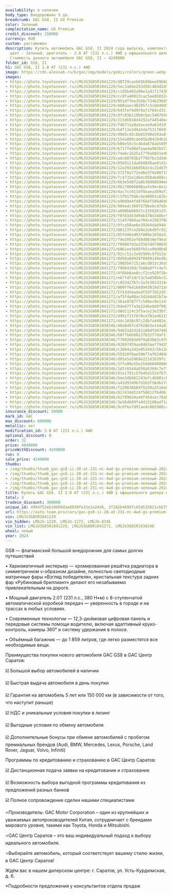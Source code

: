 ```yaml
---
availability: в наличии
body_type: Внедорожник 5 дв.
breadcrumb: GAC GS8, II GX Premium
color: Зеленый
complectation_name: GX Premium
credit_discount: 250000
currency: RUR
custom: растаможен
description: Купить автомобиль GAC GS8, II 2024 года выпуска, комплектация GX Premium,
  цвет - Зеленый, двигатель - 2.0 AT (231 л.с.) 4WD у официального дилера в г. Балаково.
  Стоимость данного автомобиля GAC GS8, II – 4249000
folder_id: GS8, II
h1: GAC GS8, II 2.0 AT (231 л.с.) 4WD
image: https://cdn.alexsab.ru/b/gac/img/models/gs8ii/colors/green.webp
images:
- https://photo.toyotasever.ru/LMGJU3G85R1041229/d8729caeb65b58bee6966807f3db4f82.jpeg
- https://photo.toyotasever.ru/LMGJU3G85R1041229/5ec3a0de293d58c40dd2d96f5a94393f.jpeg
- https://photo.toyotasever.ru/LMGJU3G85R1041229/c1d5bd65a96e1ad1f1743b1d6bfb5363.jpeg
- https://photo.toyotasever.ru/LMGJU3G85R1041229/cc8fa40013cac5ae05032c5693acdd96.jpeg
- https://photo.toyotasever.ru/LMGJU3G85R1041229/951dffbe35bbc734b298d501b2f0a795.jpeg
- https://photo.toyotasever.ru/LMGJU3G85R1041229/488aaec40205fc5cbb40d54bb7553857.jpeg
- https://photo.toyotasever.ru/LMGJU3G85R1041229/643fef4d9f9a71f84cd3116e8070d4f5.jpeg
- https://photo.toyotasever.ru/LMGJU3G85R1041229/dfc036110b0cbec5407b500e0a4ded39.jpeg
- https://photo.toyotasever.ru/LMGJU3G85R1041229/213db928d4292af44540ee32ec57d8e3.jpeg
- https://photo.toyotasever.ru/LMGJU3G85R1041229/fd6711e0a5acee9a63d197b27a9418ca.jpeg
- https://photo.toyotasever.ru/LMGJU3G85R1041229/bdf13e3d4a54a75317849775341698d0.jpeg
- https://photo.toyotasever.ru/LMGJU3G85R1041229/d9d5c45c6b65590e593e8f32a961d653.jpeg
- https://photo.toyotasever.ru/LMGJU3G85R1041229/154a809cdd45bd84294b1bd562f3f7a7.jpeg
- https://photo.toyotasever.ru/LMGJU3G85R1041229/b86e55c5c4bda678ab5899abbec339e5.jpeg
- https://photo.toyotasever.ru/LMGJU3G85R1041229/671ffe88dfaae4a983b572edd5c8e846.jpeg
- https://photo.toyotasever.ru/LMGJU3G85R1041229/74abc1625a17f0ab0d1ed6b2294e0896.jpeg
- https://photo.toyotasever.ru/LMGJU3G85R1041229/adc60703b2f7957bc2d3de674fe99618.jpeg
- https://photo.toyotasever.ru/LMGJU3G85R1041229/0569121da0b08d8ae01d14655dad3739.jpeg
- https://photo.toyotasever.ru/LMGJU3G85R1041229/12a2931bb05b2c4c22dd7b7841595564.jpeg
- https://photo.toyotasever.ru/LMGJU3G85R1041229/372f8a772ed6e3f9a90715b758736fab.jpeg
- https://photo.toyotasever.ru/LMGJU3G85R1041229/7c4732e1db4c058ab488cd104c217571.jpeg
- https://photo.toyotasever.ru/LMGJU3G85R1041229/8b3e5d8f2a6b38d60694e63f4d5b8dc5.jpeg
- https://photo.toyotasever.ru/LMGJU3G85R1041229/0b170006808aafe9ec6e1e553f93fea2.jpeg
- https://photo.toyotasever.ru/LMGJU3G85R1041229/4ac7cc011df8eaea389af25436735e5d.jpeg
- https://photo.toyotasever.ru/LMGJU3G85R1041229/c3f017566c6e40901c82bc3d0e0c9331.jpeg
- https://photo.toyotasever.ru/LMGJU3G85R1041229/a90d9d4fd8f6b4f506d6b88e549e3425.jpeg
- https://photo.toyotasever.ru/LMGJU3G85R1041229/904adc3697d79bebcd7d3e92f8789f7d.jpeg
- https://photo.toyotasever.ru/LMGJU3G85R1041229/a898bb06937c2358261d7ade65e4a933.jpeg
- https://photo.toyotasever.ru/LMGJU3G85R1041229/f8f83d53d94b378d348bc9a37ecb4e99.jpeg
- https://photo.toyotasever.ru/LMGJU3G86R1041272/11457904aa704c42983f00da61773f5d.jpeg
- https://photo.toyotasever.ru/LMGJU3G86R1041272/9fca58ae6e39264dab94b7ead21fba07.jpeg
- https://photo.toyotasever.ru/LMGJU3G86R1041272/801237ce2b8e2e6d9fc922be1eb170ec.jpeg
- https://photo.toyotasever.ru/LMGJU3G86R1041272/05fd46ed93f000e1658a337976abe08d.jpeg
- https://photo.toyotasever.ru/LMGJU3G86R1041272/74e2052ef68d0830ef9ea9414f64dc4d.jpeg
- https://photo.toyotasever.ru/LMGJU3G86R1041272/f0408fd2e25567dd79065b8337e2dde6.jpeg
- https://photo.toyotasever.ru/LMGJU3G86R1041272/6061ee5608fb5ce99d0bdb9241303c4a.jpeg
- https://photo.toyotasever.ru/LMGJU3G86R1041272/92cc51c2e92999c5f912afe220eabcff.jpeg
- https://photo.toyotasever.ru/LMGJU3G86R1041272/8d58a88920f0489144edba43b23604c7.jpeg
- https://photo.toyotasever.ru/LMGJU3G86R1041272/3985b67151a6cd015c36a5df399b5072.jpeg
- https://photo.toyotasever.ru/LMGJU3G86R1041272/f908430dc7b88e8ffc4e7d1fb8a05ef0.jpeg
- https://photo.toyotasever.ru/LMGJU3G86R1041272/4f6bb6ae8ccf2ce929f3bc312885d59c.jpeg
- https://photo.toyotasever.ru/LMGJU3G86R1041272/e67fdf1dc53c5ad58bbc5266fee3a623.jpeg
- https://photo.toyotasever.ru/LMGJU3G86R1041272/c023427b7c3a7e3623316e1885c4c6ca.jpeg
- https://photo.toyotasever.ru/LMGJU3G86R1041272/009ff64168d943819d715040f3a335c3.jpeg
- https://photo.toyotasever.ru/LMGJU3G86R1041272/5f43dd4adadf59f7b52d5f5181f7adf8.jpeg
- https://photo.toyotasever.ru/LMGJU3G86R1041272/af5fda08ac5d244dd1b7aefb3775529e.jpeg
- https://photo.toyotasever.ru/LMGJU3G86R1041272/361e9787f7c540ec9e1141e6cc1ec524.jpeg
- https://photo.toyotasever.ru/LMGJU3G86R1041272/6de6777a3e224be0d9f99393b93b7dbb.jpeg
- https://photo.toyotasever.ru/LMGJU3G86R1041272/d8d1124c3f5ace23e33bf26311a4244b.jpeg
- https://photo.toyotasever.ru/LMGJU3G86R1041272/d991f21f878ce781ed6315c27d53f65a.jpeg
- https://photo.toyotasever.ru/LMGJU3G86R1041272/44c1038c97c24bfa4482e34cd29b98cc.jpeg
- https://photo.toyotasever.ru/LMGJU3G85R1038346/48a8d97cd7928b3e144a02d1945f6392.jpg
- https://photo.toyotasever.ru/LMGJU3G85R1038346/94031d24181168dfd4746bdc92d50c6f.jpeg
- https://photo.toyotasever.ru/LMGJU3G85R1038346/68ffb6b60237b32f7daf17e53092c0d6.jpeg
- https://photo.toyotasever.ru/LMGJU3G85R1038346/77992093d9f9a03b63c07018acd22462.jpeg
- https://photo.toyotasever.ru/LMGJU3G85R1038346/02897459aa0463aef79d35df9a4a5d53.jpeg
- https://photo.toyotasever.ru/LMGJU3G85R1038346/c2664a342e052442c5b13e74c561b29d.jpeg
- https://photo.toyotasever.ru/LMGJU3G85R1038346/55920f0ae506f7af6340486595fcdc80.jpeg
- https://photo.toyotasever.ru/LMGJU3G85R1038346/d91e5a5968e221d16197cfa37b2d5da0.jpeg
- https://photo.toyotasever.ru/LMGJU3G85R1038346/3ffa99e55e15d460400068fee6010dbe.jpeg
- https://photo.toyotasever.ru/LMGJU3G85R1038346/1d2c6544a950a53b9c7e732de50a1712.jpeg
- https://photo.toyotasever.ru/LMGJU3G85R1038346/81e17d1c57b45d152efb72a6e5f0bea6.jpeg
- https://photo.toyotasever.ru/LMGJU3G85R1038346/6ee3d6661243efc4b801cb87361b384a.jpeg
- https://photo.toyotasever.ru/LMGJU3G85R1038346/a43d9349bfd1b3f56db17401af971ab8.jpeg
- https://photo.toyotasever.ru/LMGJU3G85R1038346/f220038b68f9250a2516e04a50034749.jpeg
- https://photo.toyotasever.ru/LMGJU3G85R1038346/817d3dd224f50012fbd06fc4d4bc3a7d.jpeg
- https://photo.toyotasever.ru/LMGJU3G85R1038346/61789634a4df45da1c78abe2a593858b.jpeg
- https://photo.toyotasever.ru/LMGJU3G85R1038346/3e16d609fa4d13108adf1ddc2fb354eb.jpeg
- https://photo.toyotasever.ru/LMGJU3G85R1038346/9cdf6a7d91aedc082980cc5ff1265255.jpeg
insurance_discount: 50000
mark_id: GAC
max_discount: 600000
metallic: нет
modification_id: 2.0 AT (231 л.с.) 4WD
optional_discount: 0
order: 32
price: 4849000
priceWithDiscount: 4249000
run: 8
sale_price: 4249000
thumbs:
- /img/thumbs/thumb_gac-gs8-ii-20-at-231-лс-4wd-gx-premium-зеленый-2024_b4f82_0.webp
- /img/thumbs/thumb_gac-gs8-ii-20-at-231-лс-4wd-gx-premium-зеленый-2024_4393f_1.webp
- /img/thumbs/thumb_gac-gs8-ii-20-at-231-лс-4wd-gx-premium-зеленый-2024_b5363_2.webp
- /img/thumbs/thumb_gac-gs8-ii-20-at-231-лс-4wd-gx-premium-зеленый-2024_cdd96_3.webp
- /img/thumbs/thumb_gac-gs8-ii-20-at-231-лс-4wd-gx-premium-зеленый-2024_0a795_4.webp
title: Купить GAC GS8, II 2.0 AT (231 л.с.) 4WD у официального дилера в Балаково
total: 3
tradein_discount: 300000
unique_id: 4994f52eb3d609dae8930fe23e2a24d6, 2f282b469d7c65d533921cbb750f6d82, d98d2def22862a42c9c0a718e80c965b
url: https://auto-team.pro/cars/gac-gs8-ii-20-at-231-лс-4wd-gx-premium-зеленый-2024/
vin: LMGJU3G85R1041229
vin_hidden: LMGJU-1229, LMGJU-1272, LMGJU-8346
vin_list: LMGJU3G85R1041229, LMGJU3G86R1041272, LMGJU3G85R1038346
wheel: левый
year: 2024
---
```

<p>
 GS8  —  флагманский большой внедорожник для самых долгих путешествий
</p>
<p>
</p>
<p>
 • Харизматичный экстерьер — хромированная решётка радиатора в симметричном v-образном дизайне, полностью светодиодные матричные фары «Взгляд победителя», кристальная текстура задних фар «Рубиновый бриллиант» делают его незабываемо привлекательным на дороге.
</p>
<p>
</p>
<p>
 • Мощный двигатель 2.0T (231 л.с., 380 Н•м) с 8-ступенчатой автоматической коробкой передач — уверенность в городе и на трассах в любых условиях.
</p>
<p>
</p>
<p>
 • Современные технологии — 12,3-дюймовая цифровая панель и передовые системы помощи водителю, включая адаптивный круиз-контроль, камеры 360° и систему удержания в полосе.
</p>
<p>
</p>
<p>
 • Объёмный багажник  — до 1 859 литров, где легко разместятся все необходимые вещи.
</p>
<p>
</p>
<p>
 Преимущества покупки нового автомобиля GAC GS8 в GАС Центр Саратов:
</p>
<p>
 ☑️ Большой выбор автомобилей в наличии
</p>
<p>
 ☑️ Быстрая выдача автомобиля в день покупки
</p>
<p>
 ☑️ Гарантия на автомобиль 5 лет или 150 000 км (в зависимости от того, что наступит раньше)
</p>
<p>
 ☑️ НДС и уникальные условия покупки в лизинг
</p>
<p>
 ☑️ Выгодные условия по обмену автомобиля
</p>
<p>
 ☑️ Дополнительные бонусы при обмене автомобилей с пробегом премиальных брендов (Audi, BMW, Mercedes, Lexus, Porsche, Land Rover, Jaguar, Volvo, Infiniti)
</p>
<p>
</p>
<p>
 Программы по кредитованию и страхованию в GАС Центр Саратов:
</p>
<p>
 ☑️ Дистанционная подача заявки на кредитование и страхование
</p>
<p>
 ☑️ Возможность выбора выгодной программы кредитования из предложений разных банков
</p>
<p>
 ☑️ Полное сопровождение сделки нашими специалистами
</p>
<p>
</p>
<p>
 ⭐️Производитель: GAC Motor Corporation – один из крупнейших и уважаемых автопроизводителей Китая, сотрудничает с брендами мирового уровня, такими как Toyota, Honda и Mitsubishi.
</p>
<p>
 ⭐️GАС Центр Саратов – это ваш индивидуальный подход к выбору идеального автомобиля.
</p>
<p>
 ⭐️Выбирайте автомобиль, который соответствует вашему стилю жизни, в GАС Центр Саратов!
</p>
<p>
</p>
<p>
 Ждём вас в нашем дилерском центре: г. Саратов, ул. Усть-Курдюмская, д. 6.
</p>
<p>
</p>
<p>
 *Подробности предложения у консультантов отдела продаж
</p>
